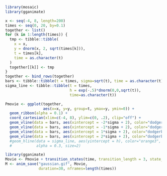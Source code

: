 ```r
library(mosaic)
library(gganimate)
```

```r
x <- seq(-4, 8, length=200)
times <- seq(0, 20, by=0.1)
together <- list()
for (k in 1:length(times)) {
  tmp <- tibble::tibble(
    x = x,
    y = dnorm(x, 2, sqrt(times[k])),
    t = times[k],
    time = as.character(t)
  )
  together[[k]] <- tmp
}
together <- bind_rows(together)
bars <- tibble::tibble(t = times, sigma=sqrt(t), time = as.character(t))
sigma_line <- tibble::tibble(t = times,
                             h = exp(-.5)*dnorm(0,0,sqrt(t)),
                             time=as.character(t))
```

```r
Pmovie <- ggplot(together,
                 aes(x=x, y=y, group=t, ymax=y, ymin=0)) +
  geom_ribbon(alpha = 0.1) +
  coord_cartesian(xlim=c(-4, 8), ylim=c(0, .2), clip="off") +
  geom_vline(data = bars, aes(xintercept = -2*sigma + 2), color="dodgerblue", alpha = 0.3, size=2) +
  geom_vline(data = bars, aes(xintercept = -1*sigma + 2), color="dodgerblue", alpha = 0.3, size=2) +
  geom_vline(data = bars, aes(xintercept = 1*sigma + 2), color="dodgerblue", alpha = 0.3, size=2) +
  geom_vline(data = bars, aes(xintercept = 2*sigma + 2), color="dodgerblue", alpha = 0.3, size=2) #+
  #geom_hline(data = sigma_line, aes(yintercept = h), color="orange3",
  #           alpha = 0.3, size=2)
```

```r
library(gganimate)
Movie <- Pmovie + transition_states(time, transition_length = 3, state_length = 1)
M <- anim_save("gaussian.gif", Movie,
               duration=30, nframes=length(times))

```
